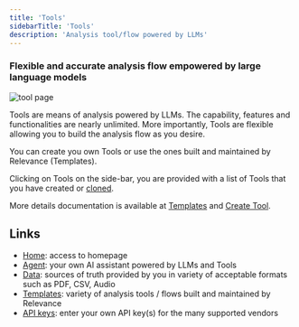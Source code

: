 ```yaml
---
title: 'Tools'
sidebarTitle: 'Tools'
description: 'Analysis tool/flow powered by LLMs'
---
```


### Flexible and accurate analysis flow empowered by large language models
![tool page](/images/get-started/tools.png)

Tools are means of analysis powered by LLMs. 
The capability, features and functionalities are nearly unlimited.
More importantly, Tools are flexible allowing you to build the analysis flow as you desire.

You can create you own Tools or use the ones built and maintained by Relevance (Templates).

Clicking on Tools on the side-bar, you are provided with a list of Tools that you have 
created or [cloned](/templates/introduction#clone-a-template-create-a-copy-of-a-tool-in-your-account).

More details documentation is available at [Templates](/templates/introduction) and [Create Tool](/custom-tools/create-a-tool).

## Links
* [Home](/get-started/key-concepts/home): access to homepage
* [Agent](/get-started/key-concepts/agent): your own AI assistant powered by LLMs and Tools
* [Data](/get-started/key-concepts/data): sources of truth provided by you in variety of acceptable formats such as PDF, CSV, Audio
* [Templates](/get-started/key-concepts/templates): variety of analysis tools / flows built and maintained by Relevance
* [API keys](/get-started/key-concepts/api-keys): enter your own API key(s) for the many supported vendors 